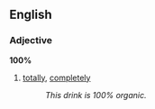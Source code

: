 ==English==

===Adjective===
'''100%'''

# [[totally]], [[completely]]
#: ''This drink is 100% organic.''